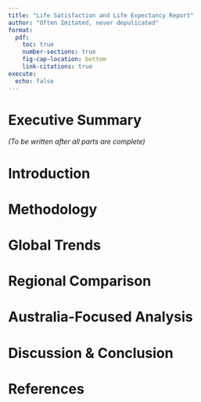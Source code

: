 ```yaml
---
title: "Life Satisfaction and Life Expectancy Report"
author: "Often Imitated, never depulicated"
format:
  pdf:
    toc: true
    number-sections: true
    fig-cap-location: bottom
    link-citations: true
execute:
  echo: false
---
```


# Executive Summary  
*(To be written after all parts are complete)*

# Introduction  


# Methodology  


# Global Trends  


# Regional Comparison  


# Australia-Focused Analysis  


# Discussion & Conclusion  


# References  

